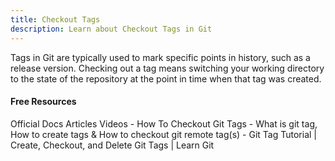```yaml
---
title: Checkout Tags
description: Learn about Checkout Tags in Git
---
```

Tags in Git are typically used to mark specific points in history, such as a release version. Checking out a tag means switching your working directory to the state of the repository at the point in time when that tag was created.


#### Free Resources



<Tabs defaultValue="official">
<TabsList>
<TabsTrigger value="official">Official Docs</TabsTrigger>
<TabsTrigger value="article">Articles</TabsTrigger>
<TabsTrigger value="video">Videos</TabsTrigger>
</TabsList>


<TabsContent value="article">
<Note type="note" title="article">
- <Link href="https://devconnected.com/how-to-checkout-git-tags/">How To Checkout Git Tags</Link>
- <Link href="https://stackoverflow.com/questions/35979642/what-is-git-tag-how-to-create-tags-how-to-checkout-git-remote-tags">What is git tag, How to create tags & How to checkout git remote tag(s)</Link>
</Note>
</TabsContent>
<TabsContent value="video">
<Note type="note" title="video">
- <Link href="https://www.youtube.com/watch?v=spkUevg1NqM">Git Tag Tutorial | Create, Checkout, and Delete Git Tags | Learn Git</Link>
</Note>
</TabsContent>
</Tabs>

